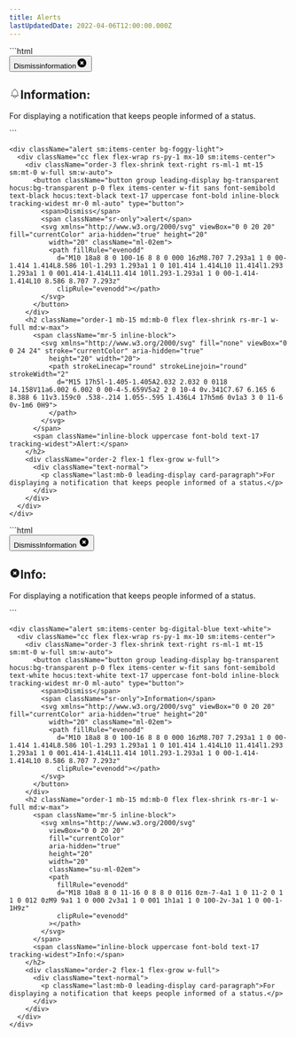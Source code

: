 ```yaml
---
title: Alerts
lastUpdatedDate: 2022-04-06T12:00:00.000Z
---
```

<div className="lg:max-w-600 xl:max-w-800 2xl:max-w-1000">
  <Section heading="Default" width="full">
    ```html
      <div class="cc flex flex-wrap rs-py-1 mx-10 sm:items-center">
        <div class="order-3 flex-shrink text-right rs-ml-1 mt-15 sm:mt-0 w-full sm:w-auto"><button
            class="button group leading-display bg-transparent hocus:bg-transparent p-0 flex items-center w-fit sans font-semibold text-black hocus:text-black text-17 uppercase font-bold inline-block tracking-widest mr-0 ml-auto"
            type="button"><span>Dismiss</span><span class="sr-only">information</span><svg xmlns="http://www.w3.org/2000/svg"
              viewBox="0 0 20 20" fill="currentColor" aria-hidden="true" height="20" width="20" class="ml-02em">
              <path fill-rule="evenodd"
                d="M10 18a8 8 0 100-16 8 8 0 000 16zM8.707 7.293a1 1 0 00-1.414 1.414L8.586 10l-1.293 1.293a1 1 0 101.414 1.414L10 11.414l1.293 1.293a1 1 0 001.414-1.414L11.414 10l1.293-1.293a1 1 0 00-1.414-1.414L10 8.586 8.707 7.293z"
                clipRule="evenodd"></path>
            </svg></button></div>
        <h2 class="order-1 mb-15 md:mb-0 flex flex-shrink rs-mr-1 w-full md:w-max"><span class="mr-5 inline-block"><svg
              xmlns="http://www.w3.org/2000/svg" fill="none" viewBox="0 0 24 24" stroke="currentColor" aria-hidden="true"
              height="20" width="20">
              <path strokeLinecap="round" strokeLinejoin="round" strokeWidth="2"
                d="M15 17h5l-1.405-1.405A2.032 2.032 0 0118 14.158V11a6.002 6.002 0 00-4-5.659V5a2 2 0 10-4 0v.341C7.67 6.165 6 8.388 6 11v3.159c0 .538-.214 1.055-.595 1.436L4 17h5m6 0v1a3 3 0 11-6 0v-1m6 0H9">
              </path>
            </svg></span><span class="inline-block uppercase font-bold text-17 tracking-widest">Information:</span></h2>
        <div class="order-2 flex-1 flex-grow w-full">
          <div class="text-normal">
            <p class="last:mb-0 leading-display card-paragraph">For displaying a notification that keeps people informed of a
              status.</p>
          </div>
        </div>
      </div>
    ```

    <div className="alert sm:items-center bg-foggy-light">
      <div className="cc flex flex-wrap rs-py-1 mx-10 sm:items-center">
        <div className="order-3 flex-shrink text-right rs-ml-1 mt-15 sm:mt-0 w-full sm:w-auto">
          <button className="button group leading-display bg-transparent hocus:bg-transparent p-0 flex items-center w-fit sans font-semibold text-black hocus:text-black text-17 uppercase font-bold inline-block tracking-widest mr-0 ml-auto" type="button">
            <span>Dismiss</span>
            <span className="sr-only">alert</span>
            <svg xmlns="http://www.w3.org/2000/svg" viewBox="0 0 20 20" fill="currentColor" aria-hidden="true" height="20"
              width="20" className="ml-02em">
              <path fillRule="evenodd"
                d="M10 18a8 8 0 100-16 8 8 0 000 16zM8.707 7.293a1 1 0 00-1.414 1.414L8.586 10l-1.293 1.293a1 1 0 101.414 1.414L10 11.414l1.293 1.293a1 1 0 001.414-1.414L11.414 10l1.293-1.293a1 1 0 00-1.414-1.414L10 8.586 8.707 7.293z"
                clipRule="evenodd"></path>
            </svg>
          </button>
        </div>
        <h2 className="order-1 mb-15 md:mb-0 flex flex-shrink rs-mr-1 w-full md:w-max">
          <span className="mr-5 inline-block">
            <svg xmlns="http://www.w3.org/2000/svg" fill="none" viewBox="0 0 24 24" stroke="currentColor" aria-hidden="true"
              height="20" width="20">
              <path strokeLinecap="round" strokeLinejoin="round" strokeWidth="2"
                d="M15 17h5l-1.405-1.405A2.032 2.032 0 0118 14.158V11a6.002 6.002 0 00-4-5.659V5a2 2 0 10-4 0v.341C7.67 6.165 6 8.388 6 11v3.159c0 .538-.214 1.055-.595 1.436L4 17h5m6 0v1a3 3 0 11-6 0v-1m6 0H9">
              </path>
            </svg>
          </span>
          <span className="inline-block uppercase font-bold text-17 tracking-widest">Alert:</span>
        </h2>
        <div className="order-2 flex-1 flex-grow w-full">
          <div className="text-normal">
            <p className="last:mb-0 leading-display card-paragraph">For displaying a notification that keeps people informed of a status.</p>
          </div>
        </div>
      </div>
    </div>
  </Section>

  <Section heading="Information" width="full">
    ```html
      <div class="alert sm:items-center bg-digital-blue text-white">
        <div class="cc flex flex-wrap rs-py-1 mx-10 sm:items-center">
          <div class="order-3 flex-shrink text-right rs-ml-1 mt-15 sm:mt-0 w-full sm:w-auto"><button
              class="button group leading-display bg-transparent hocus:bg-transparent p-0 flex items-center w-fit sans font-semibold text-white hocus:text-white text-17 uppercase font-bold inline-block tracking-widest mr-0 ml-auto"
              type="button"><span>Dismiss</span><span class="sr-only">Information</span>
              <svg xmlns="http://www.w3.org/2000/svg" viewBox="0 0 20 20" fill="currentColor" aria-hidden="true" height="20"
              width="20" className="ml-02em">
              <path fill-rule="evenodd"
                d="M10 18a8 8 0 100-16 8 8 0 000 16zM8.707 7.293a1 1 0 00-1.414 1.414L8.586 10l-1.293 1.293a1 1 0 101.414 1.414L10 11.414l1.293 1.293a1 1 0 001.414-1.414L11.414 10l1.293-1.293a1 1 0 00-1.414-1.414L10 8.586 8.707 7.293z"
                clipRule="evenodd"></path>
            </svg>
          </button>
        </div>
          <h2 class="order-1 mb-15 md:mb-0 flex flex-shrink rs-mr-1 w-full md:w-max"><span class="mr-5 inline-block"><svg
                xmlns="http://www.w3.org/2000/svg" viewBox="0 0 20 20" fill="currentColor" aria-hidden="true" height="20"
                width="20" class="su-ml-02em">
                <path fill-rule="evenodd"
                  d="M10 18a8 8 0 100-16 8 8 0 000 16zM8.707 7.293a1 1 0 00-1.414 1.414L8.586 10l-1.293 1.293a1 1 0 101.414 1.414L10 11.414l1.293 1.293a1 1 0 001.414-1.414L11.414 10l1.293-1.293a1 1 0 00-1.414-1.414L10 8.586 8.707 7.293z"
                  clipRule="evenodd"></path>
              </svg></span><span class="inline-block uppercase font-bold text-17 tracking-widest">Info:</span></h2>
          <div class="order-2 flex-1 flex-grow w-full">
            <div class="text-normal">
              <p class="last:mb-0 leading-display card-paragraph">For displaying a notification that keeps people informed of
                a status.</p>
            </div>
          </div>
        </div>
      </div>
    ```

    <div className="alert sm:items-center bg-digital-blue text-white">
      <div className="cc flex flex-wrap rs-py-1 mx-10 sm:items-center">
        <div className="order-3 flex-shrink text-right rs-ml-1 mt-15 sm:mt-0 w-full sm:w-auto">
          <button className="button group leading-display bg-transparent hocus:bg-transparent p-0 flex items-center w-fit sans font-semibold text-white hocus:text-white text-17 uppercase font-bold inline-block tracking-widest mr-0 ml-auto" type="button">
            <span>Dismiss</span>
            <span className="sr-only">Information</span>
            <svg xmlns="http://www.w3.org/2000/svg" viewBox="0 0 20 20" fill="currentColor" aria-hidden="true" height="20"
              width="20" className="ml-02em">
              <path fillRule="evenodd"
                d="M10 18a8 8 0 100-16 8 8 0 000 16zM8.707 7.293a1 1 0 00-1.414 1.414L8.586 10l-1.293 1.293a1 1 0 101.414 1.414L10 11.414l1.293 1.293a1 1 0 001.414-1.414L11.414 10l1.293-1.293a1 1 0 00-1.414-1.414L10 8.586 8.707 7.293z"
                clipRule="evenodd"></path>
            </svg>
          </button>
        </div>
        <h2 className="order-1 mb-15 md:mb-0 flex flex-shrink rs-mr-1 w-full md:w-max">
          <span className="mr-5 inline-block">
            <svg xmlns="http://www.w3.org/2000/svg"
              viewBox="0 0 20 20"
              fill="currentColor"
              aria-hidden="true"
              height="20"
              width="20"
              className="su-ml-02em">
              <path
                fillRule="evenodd"
                d="M18 10a8 8 0 11-16 0 8 8 0 0116 0zm-7-4a1 1 0 11-2 0 1 1 0 012 0zM9 9a1 1 0 000 2v3a1 1 0 001 1h1a1 1 0 100-2v-3a1 1 0 00-1-1H9z"
                clipRule="evenodd"
              ></path>
            </svg>
          </span>
          <span className="inline-block uppercase font-bold text-17 tracking-widest">Info:</span>
        </h2>
        <div className="order-2 flex-1 flex-grow w-full">
          <div className="text-normal">
            <p className="last:mb-0 leading-display card-paragraph">For displaying a notification that keeps people informed of a status.</p>
          </div>
        </div>
      </div>
    </div>
  </Section>

</div>